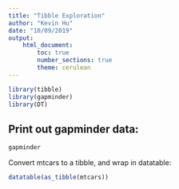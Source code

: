 ```yaml
---
title: "Tibble Exploration"
author: "Kevin Hu"
date: "10/09/2019"
output: 
    html_document:
        toc: true
        number_sections: true
        theme: cerulean
---
```


```r
library(tibble)
library(gapminder)
library(DT)
```
## Print out gapminder data:

```r
gapminder
```

Convert mtcars to a tibble, and wrap in datatable:

```r
datatable(as_tibble(mtcars))
```

<!--This is a comment-->

